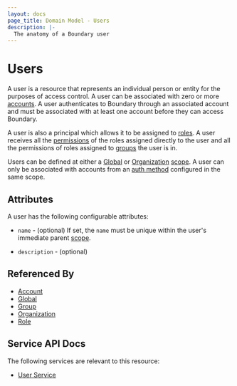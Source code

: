 ```yaml
---
layout: docs
page_title: Domain Model - Users
description: |-
  The anatomy of a Boundary user
---
```


# Users

A user is a resource
that represents an individual person or entity
for the purposes of access control.
A user can be associated with zero or more [accounts][].
A user authenticates to Boundary through an associated account
and must be associated with at least one account before they can access Boundary.

A user is also a principal
which allows it to be assigned to [roles][].
A user receives all the [permissions][]
of the roles assigned directly to the user
and all the permissions of roles assigned to [groups][] the user is in.

Users can be defined at either a [Global][] or [Organization][] [scope][].
A user can only be associated with accounts from an [auth method][]
configured in the same scope.

## Attributes

A user has the following configurable attributes:

- `name` - (optional)
  If set, the `name` must be unique within the user's immediate parent [scope][].

- `description` - (optional)

## Referenced By

- [Account][]
- [Global][]
- [Group][]
- [Organization][]
- [Role][]

[account]: /docs/concepts/domain-model/accounts
[accounts]: /docs/concepts/domain-model/accounts
[auth method]: /docs/concepts/domain-model/auth-methods
[global]: /docs/concepts/domain-model/scopes#global
[group]: /docs/concepts/domain-model/groups
[groups]: /docs/concepts/domain-model/groups
[organization]: /docs/concepts/domain-model/scopes#organizations
[permissions]: /docs/concepts/security/permissions
[role]: /docs/concepts/domain-model/roles
[roles]: /docs/concepts/domain-model/roles
[scope]: /docs/concepts/domain-model/scopes

## Service API Docs

The following services are relevant to this resource:

- [User Service](/api-docs/user-service)
